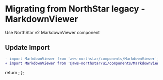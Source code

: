 
<Meta title="Migration/MarkdownViewer" />

# Migrating from NorthStar legacy - MarkdownViewer

Use <Link href='https://aws.github.io/aws-northstar/?path=/story/components-markdownviewer--default' target='_blank'>NorthStar v2 MarkdownViewer component</Link>

## Update Import

```diff
- import MarkdownViewer from 'aws-northstar/components/MarkdownViewer';
+ import MarkdownViewer from '@aws-northstar/ui/components/MarkdownViewer';
```

  return <SyntaxHighlighter/>;
};